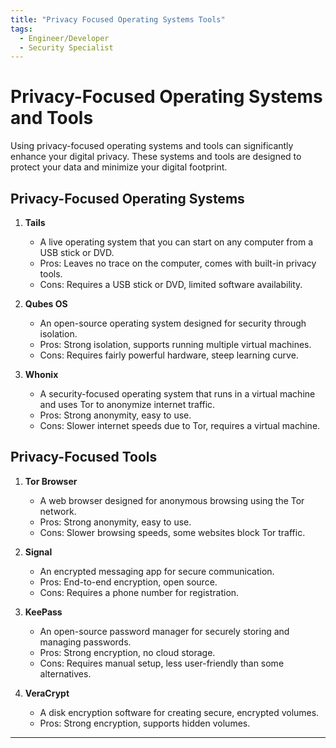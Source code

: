 ```yaml
---
title: "Privacy Focused Operating Systems Tools"
tags:
  - Engineer/Developer
  - Security Specialist
---
```



<TagProvider>
<TagFilter />

# Privacy-Focused Operating Systems and Tools

<TagList tags={frontmatter.tags} />
<AttributionList contributors={frontmatter.contributors} />

Using privacy-focused operating systems and tools can significantly enhance your digital privacy. These systems and
tools are designed to protect your data and minimize your digital footprint.

## Privacy-Focused Operating Systems

1. **Tails**
   - A live operating system that you can start on any computer from a USB stick or DVD.
   - Pros: Leaves no trace on the computer, comes with built-in privacy tools.
   - Cons: Requires a USB stick or DVD, limited software availability.

2. **Qubes OS**
   - An open-source operating system designed for security through isolation.
   - Pros: Strong isolation, supports running multiple virtual machines.
   - Cons: Requires fairly powerful hardware, steep learning curve.

3. **Whonix**
   - A security-focused operating system that runs in a virtual machine and uses Tor to anonymize internet traffic.
   - Pros: Strong anonymity, easy to use.
   - Cons: Slower internet speeds due to Tor, requires a virtual machine.

## Privacy-Focused Tools

1. **Tor Browser**
   - A web browser designed for anonymous browsing using the Tor network.
   - Pros: Strong anonymity, easy to use.
   - Cons: Slower browsing speeds, some websites block Tor traffic.

2. **Signal**
   - An encrypted messaging app for secure communication.
   - Pros: End-to-end encryption, open source.
   - Cons: Requires a phone number for registration.

3. **KeePass**
   - An open-source password manager for securely storing and managing passwords.
   - Pros: Strong encryption, no cloud storage.
   - Cons: Requires manual setup, less user-friendly than some alternatives.

4. **VeraCrypt**
   - A disk encryption software for creating secure, encrypted volumes.
   - Pros: Strong encryption, supports hidden volumes.

---

</TagProvider>
<ContributeFooter />
